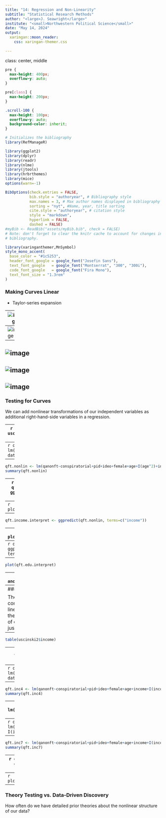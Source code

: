 ```yaml
---
title: "14: Regression and Non-Linearity"
subtitle: "Statistical Research Methods"
author: "<large>J. Seawright</large>"
institute: "<small>Northwestern Political Science</small>" 
date: "May 14, 2024"
output: 
  xaringan::moon_reader:
    css: xaringan-themer.css
  
---
```

class: center, middle

```css
pre {
  max-height: 400px;
  overflow-y: auto;
}

pre[class] {
  max-height: 200px;
}
```

```css
.scroll-100 {
  max-height: 100px;
  overflow-y: auto;
  background-color: inherit;
}
```

```r
# Initializes the bibliography
library(RefManageR)

library(ggplot2)
library(dplyr)
library(readr)
library(nlme)
library(jtools)
library(hrbrthemes)
library(mice)
options(warn=-1)

BibOptions(check.entries = FALSE,
           bib.style = "authoryear", # Bibliography style
           max.names = 3, # Max author names displayed in bibliography
           sorting = "nyt", #Name, year, title sorting
           cite.style = "authoryear", # citation style
           style = "markdown",
           hyperlink = FALSE,
           dashed = FALSE)
#myBib <- ReadBib("assets/myBib.bib", check = FALSE)
# Note: don't forget to clear the knitr cache to account for changes in the
# bibliography.
```
```r
library(xaringanthemer,MnSymbol)
style_mono_accent(
  base_color = "#1c5253",
  header_font_google = google_font("Josefin Sans"),
  text_font_google   = google_font("Montserrat", "300", "300i"),
  code_font_google   = google_font("Fira Mono"),
  text_font_size = "1.3rem"
)
```


### Making Curves Linear

-   Taylor-series expansion

---
![image](images/messy1.jpeg)
---
![image](images/messy2.jpeg)
---
![image](images/messy3.jpeg)
---
![image](images/messy4.jpeg)
---
![image](images/messy6.jpeg)
---
### Testing for Curves

We can add nonlinear transformations of our independent variables as additional right-hand-side variables in a regression.

---
```r
library(haven)
uscinski2 <- read_dta("uscinski2.dta")
uscinski2$conspiratorial <- with(uscinski2, con1 + con2 + con3 +con4)
```

---
```r
qft3.lm <- lm(qanonft~conspiratorial+pid+ideo+female+age+income+edu, data = uscinski2)
summary(qft3.lm)
```

---
```r
qft.nonlin <- lm(qanonft~conspiratorial+pid+ideo+female+age+I(age^2)+income+I(income^2) + edu+I(edu^2), data = uscinski2)
summary(qft.nonlin)
```

---
```r
library(ggeffects)
qft.age.interpret <- ggpredict(qft.nonlin, terms=c("age"))
```

---
```r
plot(qft.age.interpret)
```

---
```r
qft.income.interpret <- ggpredict(qft.nonlin, terms=c("income"))
```

---
```r
plot(qft.income.interpret)
```

---
```r
qft.edu.interpret <- ggpredict(qft.nonlin, terms=c("edu"))
```

---
```r
plot(qft.edu.interpret)
```

---
```r
anova(qft3.lm,qft.nonlin)
```

---
### How Far Can We Go?

The upper limit of complexity in terms of linearity is determined by the measurement structure of our variables, and not just the number of cases.

---
```r
table(uscinski2$income)
```

---
```r
qft.inc2 <- lm(qanonft~conspiratorial+pid+ideo+female+age+income+I(income^2)+edu, data = uscinski2)
summary(qft.inc2)
```

---
```r
qft.inc3 <- lm(qanonft~conspiratorial+pid+ideo+female+age+income+I(income^2)+I(income^3)+edu, data = uscinski2)
summary(qft.inc3)
```

---
```r
qft.inc4 <- lm(qanonft~conspiratorial+pid+ideo+female+age+income+I(income^2)+I(income^3)+I(income^4)+edu, data = uscinski2)
summary(qft.inc4)
```

---
```r
qft.inc5 <- lm(qanonft~conspiratorial+pid+ideo+female+age+income+I(income^2)+I(income^3)+I(income^4)+I(income^5)+edu, data = uscinski2)
summary(qft.inc5)
```

---
```r
qft.inc6 <- lm(qanonft~conspiratorial+pid+ideo+female+age+income+I(income^2)+I(income^3)+I(income^4)+I(income^5)+ I(income^6)+edu, data = uscinski2)
summary(qft.inc6)
```

---
```r
qft.inc7 <- lm(qanonft~conspiratorial+pid+ideo+female+age+income+I(income^2)+I(income^3)+I(income^4)+I(income^5)+ I(income^6) + I(income^7) +edu, data = uscinski2)
summary(qft.inc7)
```

---
```r
qft.inc6.interpret <- ggpredict(qft.inc6, terms=c("income"))
```

---
```r
plot(qft.inc6.interpret)
```


---
### Theory Testing vs. Data-Driven Discovery

How often do we have detailed prior theories about the nonlinear structure of our data?
